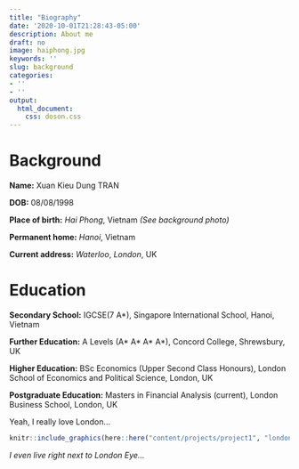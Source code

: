 ```yaml
---
title: "Biography"
date: '2020-10-01T21:28:43-05:00'
description: About me
draft: no
image: haiphong.jpg
keywords: ''
slug: background
categories:
- ''
- ''
output:
  html_document: 
    css: doson.css
---
```



# Background

**Name:** Xuan Kieu Dung TRAN

**DOB:** 08/08/1998

**Place of birth:** *Hai Phong*, Vietnam *(See background photo)*

**Permanent home:** *Hanoi*, Vietnam

**Current address:** *Waterloo*, *London*, UK



# Education

**Secondary School:** IGCSE(7 A*), Singapore International School, Hanoi, Vietnam

**Further Education:** A Levels (A* A* A* A*), Concord College, Shrewsbury, UK

**Higher Education:** BSc Economics (Upper Second Class Honours), London School of Economics and Political Science, London, UK

**Postgraduate Education:** Masters in Financial Analysis (current), London Business School, London, UK

Yeah, I really love London...

```r
knitr::include_graphics(here::here("content/projects/project1", "london.jpg"), error = FALSE)
```

*I even live right next to London Eye...*